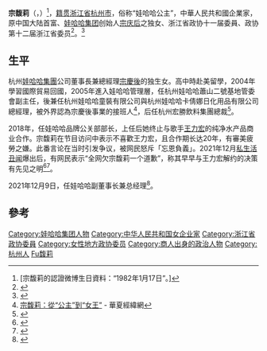 {{Infobox person
| 图像       = 
| 图像说明   = 
| 姓名       = 宗馥莉
| 英文名     = {{lang|en|Kelly Zong}}
| 本名       = 
| 出生日期   = {{birth date and age|1982|01|17}}
| 出生地     = {{CHN}}[[浙江省|浙江省]][[杭州市|杭州市]]
| 死亡日期   = <!--卒年在前生年在后{{death date and age|}} 或 {{death year and age| }}  -->
| 死亡地     = 
| 國籍       = {{PRC}}
| 政党       = 
| 政治运动   = 
| 别名       = 
| 种族       = 汉族
| 母校       = 
| 职业       = 企业家
| 活跃时期   = 
| 组织       = 
| 机构       = 
| 研究领域   = 
| 知名于     = 
| 知名作品   = 
| 宗教信仰   = 
| 配偶       = <!--{{marriage|姓名|年份}} -->
| 子女       = 
| 父母       = [[宗庆后|宗庆后]]
| 亲属       = 
| 受影响于   = 
| 影响于     = 
| 获奖       = <!--  {{Awards|award= |year= |title= }} -->
| 网站       = <!-- {{URL| }} -->
}}
'''宗馥莉'''（{{lang-en|Kelly Zong}}，{{bd|1982年|1月17日||catIdx=Zong宗}}）<ref>[宗馥莉的認證微博生日資料：“1982年1月17日”。]</ref>，[[籍贯|籍贯]][[浙江省|浙江省]][[杭州市|杭州市]]，俗称“娃哈哈公主”，中華人民共和國企業家，原中国大陆首富、[[娃哈哈集团|娃哈哈集团]]创始人[[宗庆后|宗庆后]]之独女、浙江省政协十一届委員、政协第十二届浙江省委员<ref>{{Cite web |url=http://bschool.sohu.com/20130801/n383112050.shtml |title=商院关注：揭秘中国家族企二代女掌门 |accessdate=2018-07-06 |archive-date=2018-07-06 |archive-url=https://web.archive.org/web/20180706075134/http://bschool.sohu.com/20130801/n383112050.shtml |dead-url=no }}</ref>。<ref>{{Cite web |url=http://zjnews.zjol.com.cn/zjnews/zjxw/201801/t20180119_6399487.shtml |title=政协第十二届浙江省委员会委员名单 |accessdate=2018-07-06 |archive-date=2018-07-06 |archive-url=https://web.archive.org/web/20180706075203/http://zjnews.zjol.com.cn/zjnews/zjxw/201801/t20180119_6399487.shtml |dead-url=no }}</ref>

==生平==
杭州[[娃哈哈集團|娃哈哈集團]]公司董事長兼總經理[[宗慶後|宗慶後]]的独生女。高中時赴美留學，2004年學習國際貿易回國，2005年進入娃哈哈管理層，任杭州娃哈哈蕭山二號基地管委會副主任，後兼任杭州娃哈哈童裝有限公司與杭州娃哈哈卡倩娜日化用品有限公司總經理，被外界認為宗慶後事業的接班人<ref>[http://hk.huaxia.com/tslj/rdrw/2013/03/3261751.html 宗馥莉：從“公主”到“女王”] {{Wayback|url=http://hk.huaxia.com/tslj/rdrw/2013/03/3261751.html |date=20140311071950 }} - 華夏經緯網</ref>，后任杭州宏勝飲料集團總裁<ref>{{cite news|title=宗馥莉：娃哈哈被偷走的那五年|url=http://www.zj.xinhuanet.com/finance/2013-08/30/c_117159703.htm|accessdate=2013-08-30|newspaper=新華網|deadurl=yes|archiveurl=https://web.archive.org/web/20130903060126/http://www.zj.xinhuanet.com/finance/2013-08/30/c_117159703.htm|archivedate=2013-09-03}}</ref>。

2018年，任娃哈哈品牌公关部部长，上任后她终止与歌手[[王力宏|王力宏]]的纯净水产品商业合作。宗馥莉在节目访问中表示不喜歡王力宏，且合作期长达20年，有審美疲勞之嫌。此番言论在当时引发争议，被网民怒斥「忘恩負義」。2021年12月[[王力宏與李靚蕾事件|私生活丑闻]]爆出后，有网民表示“全网欠宗馥莉一个道歉”，称其早早与王力宏解约的决策有先见之明<ref>{{cite news |title=偶像坍塌！前妻曝光婚变内幕 王力宏遭代言品牌紧急切割！ |url=https://finance.eastmoney.com/a/202112182218425533.html |accessdate=2021-12-18 |work=券商中国 |date=2021-12-18 |archive-date=2021-12-18 |archive-url=https://web.archive.org/web/20211218173136/https://finance.eastmoney.com/a/202112182218425533.html }}</ref><ref>{{cite news |title=宗馥莉昔嫌王力宏「審美疲勞」撤換代言被罵翻 網大讚：根本先知 |url=https://www.chinatimes.com/realtimenews/20211218001609-260404?chdtv |accessdate=2021-12-18 |work=中時新聞網 |date=2021-12-18 |language=zh-TW |archive-date=2021-12-18 |archive-url=https://web.archive.org/web/20211218173130/https://www.chinatimes.com/realtimenews/20211218001609-260404?chdtv }}</ref>。

2021年12月9日，任娃哈哈副董事长兼总经理<ref>{{cite news |title=宗庆后之女宗馥莉出任娃哈哈副董事长兼总经理 |url=http://www.takungpao.com/finance/236137/2021/1209/664136.html |accessdate=2021-12-15 |work=娃哈哈集团官网 |date=2021-12-09 |archive-date=2022-03-12 |archive-url=https://web.archive.org/web/20220312023907/http://www.takungpao.com/finance/236137/2021/1209/664136.html }}</ref>。

==參考==
{{reflist}}

{{DEFAULTSORT:Zong宗}}
[[Category:娃哈哈集团人物|Category:娃哈哈集团人物]]
[[Category:中华人民共和国女企业家|Category:中华人民共和国女企业家]]
[[Category:浙江省政协委員|Category:浙江省政协委員]]
[[Category:女性地方政协委员|Category:女性地方政协委员]]
[[Category:商人出身的政治人物|Category:商人出身的政治人物]]
[[Category:杭州人|Category:杭州人]]
[[Category:宗姓|Fu馥莉]]